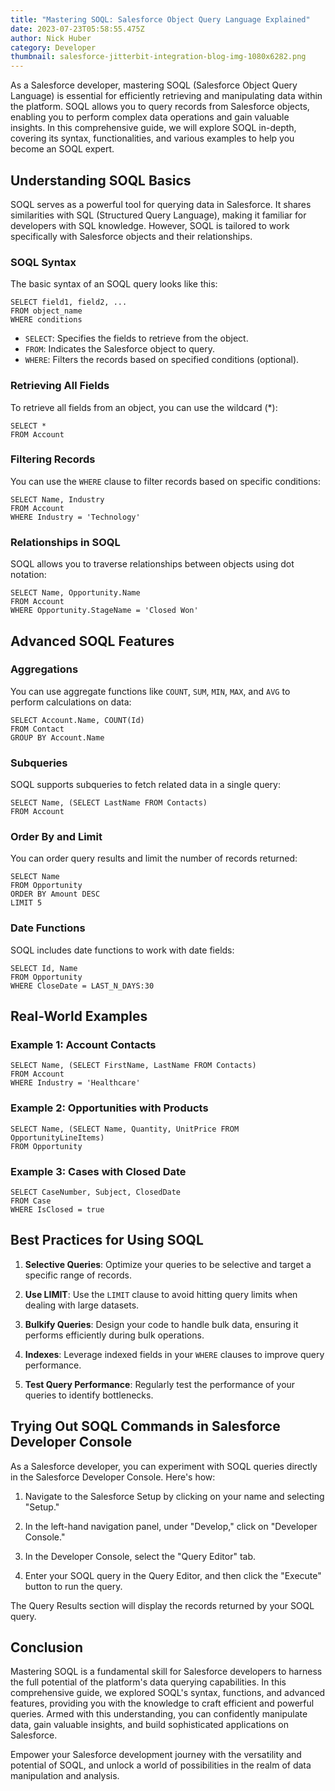 ```yaml
---
title: "Mastering SOQL: Salesforce Object Query Language Explained"
date: 2023-07-23T05:58:55.475Z
author: Nick Huber
category: Developer
thumbnail: salesforce-jitterbit-integration-blog-img-1080x6282.png
---
```

As a Salesforce developer, mastering SOQL (Salesforce Object Query Language) is essential for efficiently retrieving and manipulating data within the platform. SOQL allows you to query records from Salesforce objects, enabling you to perform complex data operations and gain valuable insights. In this comprehensive guide, we will explore SOQL in-depth, covering its syntax, functionalities, and various examples to help you become an SOQL expert.

## Understanding SOQL Basics

SOQL serves as a powerful tool for querying data in Salesforce. It shares similarities with SQL (Structured Query Language), making it familiar for developers with SQL knowledge. However, SOQL is tailored to work specifically with Salesforce objects and their relationships.

### SOQL Syntax

The basic syntax of an SOQL query looks like this:

```soql
SELECT field1, field2, ...
FROM object_name
WHERE conditions
```

- `SELECT`: Specifies the fields to retrieve from the object.
- `FROM`: Indicates the Salesforce object to query.
- `WHERE`: Filters the records based on specified conditions (optional).

### Retrieving All Fields

To retrieve all fields from an object, you can use the wildcard (*):

```soql
SELECT *
FROM Account
```

### Filtering Records

You can use the `WHERE` clause to filter records based on specific conditions:

```soql
SELECT Name, Industry
FROM Account
WHERE Industry = 'Technology'
```

### Relationships in SOQL

SOQL allows you to traverse relationships between objects using dot notation:

```soql
SELECT Name, Opportunity.Name
FROM Account
WHERE Opportunity.StageName = 'Closed Won'
```

## Advanced SOQL Features

### Aggregations

You can use aggregate functions like `COUNT`, `SUM`, `MIN`, `MAX`, and `AVG` to perform calculations on data:

```soql
SELECT Account.Name, COUNT(Id) 
FROM Contact
GROUP BY Account.Name
```

### Subqueries

SOQL supports subqueries to fetch related data in a single query:

```soql
SELECT Name, (SELECT LastName FROM Contacts)
FROM Account
```

### Order By and Limit

You can order query results and limit the number of records returned:

```soql
SELECT Name
FROM Opportunity
ORDER BY Amount DESC
LIMIT 5
```

### Date Functions

SOQL includes date functions to work with date fields:

```soql
SELECT Id, Name
FROM Opportunity
WHERE CloseDate = LAST_N_DAYS:30
```

## Real-World Examples

### Example 1: Account Contacts

```soql
SELECT Name, (SELECT FirstName, LastName FROM Contacts)
FROM Account
WHERE Industry = 'Healthcare'
```

### Example 2: Opportunities with Products

```soql
SELECT Name, (SELECT Name, Quantity, UnitPrice FROM OpportunityLineItems)
FROM Opportunity
```

### Example 3: Cases with Closed Date

```soql
SELECT CaseNumber, Subject, ClosedDate
FROM Case
WHERE IsClosed = true
```

## Best Practices for Using SOQL

1. **Selective Queries**: Optimize your queries to be selective and target a specific range of records.

2. **Use LIMIT**: Use the `LIMIT` clause to avoid hitting query limits when dealing with large datasets.

3. **Bulkify Queries**: Design your code to handle bulk data, ensuring it performs efficiently during bulk operations.

4. **Indexes**: Leverage indexed fields in your `WHERE` clauses to improve query performance.

5. **Test Query Performance**: Regularly test the performance of your queries to identify bottlenecks.

## Trying Out SOQL Commands in Salesforce Developer Console

As a Salesforce developer, you can experiment with SOQL queries directly in the Salesforce Developer Console. Here's how:

1. Navigate to the Salesforce Setup by clicking on your name and selecting "Setup."

2. In the left-hand navigation panel, under "Develop," click on "Developer Console."

3. In the Developer Console, select the "Query Editor" tab.

4. Enter your SOQL query in the Query Editor, and then click the "Execute" button to run the query.

The Query Results section will display the records returned by your SOQL query.

## Conclusion

Mastering SOQL is a fundamental skill for Salesforce developers to harness the full potential of the platform's data querying capabilities. In this comprehensive guide, we explored SOQL's syntax, functions, and advanced features, providing you with the knowledge to craft efficient and powerful queries. Armed with this understanding, you can confidently manipulate data, gain valuable insights, and build sophisticated applications on Salesforce.

Empower your Salesforce development journey with the versatility and potential of SOQL, and unlock a world of possibilities in the realm of data manipulation and analysis.
